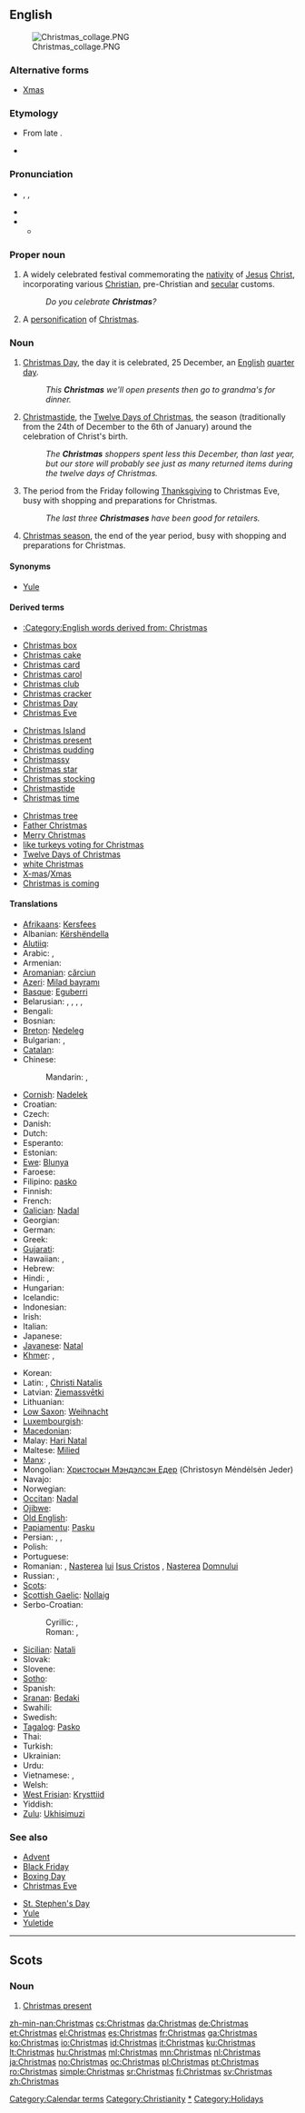 ==English==
{{wikipedia}}
[[Image:Christmas collage.PNG|thumb]]

===Alternative forms===
* [[Xmas]]

===Etymology===
* From late {{etyl|ang|en}} {{term|Cristesmæsse||Christ's mass, Christ's festival|lang=ang}}.
* {{derv|en|Christ}} {{suffix||mas}}

===Pronunciation===
* {{a|RP|US}} {{enPR|krĭsʹməs}}, {{IPA|/ˈkɹɪsməs/}}, {{SAMPA|/"kr\Ism@s/}}
* {{audio|En-Christmas.ogg|audio}}
* {{audio|en-us-Christmas.ogg|Audio (US)}}
** {{rhymes|ɪsməs}}

===Proper noun===
{{en-proper noun}}

# A widely celebrated festival commemorating the [[nativity]] of [[Jesus]] [[Christ]], incorporating various [[Christian]], pre-Christian and [[secular]] customs.
#: ''Do you celebrate '''Christmas'''?''
# A [[personification]] of [[Christmas]].

===Noun===
{{en-noun|es}}

# [[Christmas Day]], the day it is celebrated, 25 December, an [[English]] [[quarter day]].
#: ''This '''Christmas''' we'll open presents then go to grandma's for dinner.''
# [[Christmastide]], the [[Twelve Days of Christmas]], the season (traditionally from the 24th of December to the 6th of January) around the celebration of Christ's birth.
#: ''The '''Christmas''' shoppers spent less this December, than last year, but our store will probably see just as many returned items during the twelve days of Christmas.''
# {{US|retailing}} The period from the Friday following [[Thanksgiving]] to Christmas Eve, busy with shopping and preparations for Christmas.
#: ''The last three '''Christmases''' have been good for retailers.''
# {{marketing|retailing}} [[Christmas season]], the end of the year period, busy with shopping and preparations for Christmas.

====Synonyms====
* [[Yule]]

====Derived terms====
* [[:Category:English words derived from: Christmas]]
{{rel-top3|Terms derived from "Christmas"}}
* [[Christmas box]]
* [[Christmas cake]]
* [[Christmas card]]
* [[Christmas carol]]
* [[Christmas club]]
* [[Christmas cracker]]
* [[Christmas Day]]
* [[Christmas Eve]]
{{rel-mid3}}
* [[Christmas Island]]
* [[Christmas present]]
* [[Christmas pudding]]
* [[Christmassy]]
* [[Christmas star]]
* [[Christmas stocking]]
* [[Christmastide]]
* [[Christmas time]] <!-- US equivalent of British 'Christmastide' popularized by Charles Schultz-->
{{rel-mid3}}
* [[Christmas tree]]
* [[Father Christmas]]
* [[Merry Christmas]]
* [[like turkeys voting for Christmas]]
* [[Twelve Days of Christmas]]
* [[white Christmas]]
* [[X-mas]]/[[Xmas]]
* [[Christmas is coming]]
{{rel-bottom}}

====Translations====
{{trans-top|Christian holiday}}
* [[Afrikaans]]: [[Kersfees]]
* Albanian: [[Kërshëndella]]
* [[Alutiiq]]: {{tø|ems|Aʀusistuaq}}
* Arabic: {{t|ar|عيد الميلاد|m|tr=3iid al-milaad|sc=Arab}}, {{t|ar|الكريسماس|m|tr=al-krismas|sc=Arab}}
* Armenian: {{t|hy|Սուրբ Ծնունդ|tr=Surb Çnund|sc=Armn}}
* [[Aromanian]]: [[cărciun]]
* [[Azeri]]: [[Milad bayramı]]
* [[Basque]]: [[Eguberri]]
* Belarusian: {{t|be|Каляды|f|p|tr=Kaljadý|sc=Cyrl}}, {{t|be|Раство|n|tr=Rastvó|sc=Cyrl}}, {{t|be|Ражджаство|n|tr=Raždžastvó|sc=Cyrl}}, {{t|be|Ражаство|n|tr=Ražastvó|sc=Cyrl}}, {{t|be|Нараджэнне|n|tr=Naradžénne|sc=Cyrl}}
* Bengali: {{t|bn|ক্রিসমাস|tr=krismās|sc=Beng}}
* Bosnian: {{t-|bs|Božić|m}}
* [[Breton]]: [[Nedeleg]]
* Bulgarian: {{t-|bg|Рождество Христово|n|tr=Roždestvo Hristovo}},  {{t-|bg|Коледа|f}}
* [[Catalan]]: {{t-|ca|Nadal|m}}
* Chinese:
*: Mandarin: {{t|zh|聖誕節|sc=Hani}}, {{t|zh|圣诞节|tr=Shèngdànjié|sc=Hani}}
* [[Cornish]]: [[Nadelek]]
* Croatian: {{t+|hr|Božić|m|alt=Bòžić}}
* Czech: {{t+|cs|Vánoce|f|p}}
* Danish: {{t+|da|jul|c}}
* Dutch: {{t+|nl|Kerstmis}}
* Esperanto: {{t-|eo|kristnasko|xs=Esperanto}}
* Estonian: {{t-|et|jõulud}}
* [[Ewe]]: [[Blunya]]
* Faroese: {{t+|fo|jól|n|p|xs=Faroese}}
* Filipino: [[pasko]]
* Finnish: {{t+|fi|joulu}}
* French: {{t+|fr|Noël|m}}
* [[Galician]]: [[Nadal]] {{m}}
* Georgian: {{t|ka|შობა|tr=šoba|sc=Geor}}
* German: {{t+|de|Weihnachten|n}}
* Greek: {{t|el|Χριστούγεννα|n|p|tr=Christoúgenna}}
* [[Gujarati]]: {{t|gu|નાતાલ|tr=nātāl|sc=Gujr}}
* Hawaiian: {{tø|haw|Kalikimaka}},  {{tø|haw|Kalikamaka}}
* Hebrew: {{t|he|חג המולד|tr=khag ha'molad|sc=Hebr}}
* Hindi: {{t|hi|क्रिसमस|m|tr=krismas|sc=Deva}}, {{t|hi|बड़ा दिन|tr=baṛā din|sc=Deva}}
* Hungarian: {{t+|hu|karácsony}}
* Icelandic: {{t+|is|jól|n|p}}
* Indonesian: {{t-|id|Natal|xs=Indonesian}}
* Irish: {{t+|ga|Nollaig|f|xs=Irish}}
* Italian: {{t+|it|Natale|m}}
* Japanese: {{t|ja|クリスマス|tr=Kurisumasu|sc=Jpan}}
* [[Javanese]]: [[Natal]]
* [[Khmer]]: {{t|km|បុណ្យណូអែល|tr=bon noo'ael|sc=Khmr}}, {{t|km|ណូអែល|tr=noo'ael|sc=Khmr}}
{{trans-mid}}
* Korean: {{t+|ko|크리스마스|tr=Keuriseumaseu|sc=Hang}}
* Latin: {{t|la|nativitas}}, [[Christi Natalis]]
* Latvian: [[Ziemassvētki]]
* Lithuanian: {{t+|lt|Kalėdos|xs=Lithuanian}}
* [[Low Saxon]]: [[Weihnacht]]
* [[Luxembourgish]]: {{t|lb|Chrëschtdag|m}}
* [[Macedonian]]: {{t-|mk|Божиќ|m|tr=Bóžiḱ}}
* Malay: [[Hari Natal]]
* Maltese: [[Milied]] {{m}}
* [[Manx]]: {{t-|gv|Nollick|f|xs=Manx}}, {{t-|gv|Nollick Vooar|f|xs=Manx}}
* Mongolian: [[Христосын Мэндэлсэн Едeр]] (Christosyn Mėndėlsėn Jeder)
* Navajo: {{tø|nv|Késhmish}}
* Norwegian: {{t+|no|jul|c}}
* [[Occitan]]: [[Nadal]] {{m}}
* [[Ojibwe]]: {{tø|oj|niibaanamom}}
* [[Old English]]: {{t|ang|Cristesmæsse|Crīstesmæsse|xs=Old English}}
* [[Papiamentu]]: [[Pasku]]
* Persian: {{t|fa|کریسمس|tr=kerismas|sc=fa-Arab}}, {{t|fa|عید میلاد مسیح|sc=fa-Arab}}, {{t|fa|عید نوئل|sc=fa-Arab}}
* Polish: {{t+|pl|Boże Narodzenie|n}}
* Portuguese: {{t+|pt|Natal|m}}
* Romanian: {{t+|ro|Crăciun|n}}, [[naştere|Naştere]]a [[lui]] [[Isus|Isus Cristos]] {{f}}, [[naştere|Naştere]]a [[domn|Domn]]ului {{f}}
* Russian: {{t-|ru|Рождество Христово|n|tr=Roždestvó Xristóvo}}, {{t+|ru|Рождество|n|tr=Roždestvó}}
* [[Scots]]: {{tø|sco|Yule|xs=Scots}}
* [[Scottish Gaelic]]: [[Nollaig]] {{f}}
* Serbo-Croatian:
*: Cyrillic: {{t|sh|Божић|m|sc=Cyrl}}, {{t|sh|Рождество|n|sc=Cyrl}}
*: Roman: {{t|sh|Božić|m}}, {{t|sh|Roždestvo|n}}
* [[Sicilian]]: [[Natali]]
* Slovak: {{t|sk|Vianoce|f|p}}
* Slovene: {{t+|sl|Božič|m}}
* [[Sotho]]: {{t|st|Kresemese|xs=Sotho}}
* Spanish: {{t+|es|Navidad|f}}
* [[Sranan]]: [[Bedaki]]
* Swahili: {{t|sw|Krismasi}}
* Swedish: {{t+|sv|jul|c}}
* [[Tagalog]]: [[Pasko]]
* Thai: {{t|th|คริสต์มาส|tr=krítmâat|sc=Thai}}
* Turkish: {{t+|tr|Noel}}
* Ukrainian: {{t|uk|Різдво|n|tr=Rizdvó|xs=Ukrainian}}
* Urdu: {{t|ur|کرسمس|m|tr=krismas|sc=ur-Arab}}
* Vietnamese: {{t|vi|Nô-en}}, {{t|vi|Giáng sinh}}
* Welsh: {{t-|cy|Nadolig|xs=Welsh}}
* [[West Frisian]]: [[Krysttiid]]
* Yiddish: {{t-|yi|ניטל|m|tr=nitl|xs=Yiddish}}
* [[Zulu]]: [[Ukhisimuzi]]
{{trans-bottom}}

===See also===
{{rel-top|associated entries}}
* [[Advent]]
* [[Black Friday]]
* [[Boxing Day]]
* [[Christmas Eve]]
{{rel-mid}}
<!--* [[quarter day]] how is this related? mentioned above, redundant here -->
* [[St. Stephen's Day]]
* [[Yule]]
* [[Yuletide]]
{{rel-bottom}}

----

==Scots==

===Noun===
{{infl|sco|noun}}

# [[Christmas present]]

[[Category:Calendar terms]]
[[Category:Christianity]]
[[Category:Christmas|*]]
[[Category:Holidays]]

[[zh-min-nan:Christmas]]
[[cs:Christmas]]
[[da:Christmas]]
[[de:Christmas]]
[[et:Christmas]]
[[el:Christmas]]
[[es:Christmas]]
[[fr:Christmas]]
[[ga:Christmas]]
[[ko:Christmas]]
[[io:Christmas]]
[[id:Christmas]]
[[it:Christmas]]
[[ku:Christmas]]
[[lt:Christmas]]
[[hu:Christmas]]
[[ml:Christmas]]
[[mn:Christmas]]
[[nl:Christmas]]
[[ja:Christmas]]
[[no:Christmas]]
[[oc:Christmas]]
[[pl:Christmas]]
[[pt:Christmas]]
[[ro:Christmas]]
[[simple:Christmas]]
[[sr:Christmas]]
[[fi:Christmas]]
[[sv:Christmas]]
[[zh:Christmas]]